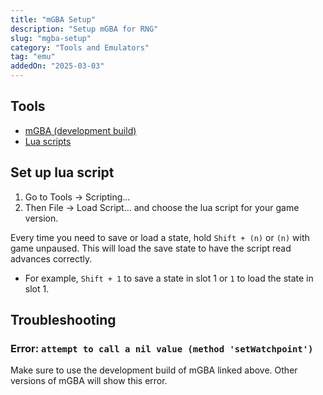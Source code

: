 ```yaml
---
title: "mGBA Setup"
description: "Setup mGBA for RNG"
slug: "mgba-setup"
category: "Tools and Emulators"
tag: "emu"
addedOn: "2025-03-03"
---
```


## Tools

- [mGBA (development build)](https://mgba.io/downloads.html#desktop-os-1)
- [Lua scripts](https://github.com/Real96/PokeLua/tree/main/Gen%203/mGBA)

## Set up lua script

1. Go to Tools -> Scripting...
2. Then File -> Load Script... and choose the lua script for your game version.

Every time you need to save or load a state, hold `Shift + (n)` or `(n)` with game unpaused.
This will load the save state to have the script read advances correctly.

- For example, `Shift + 1` to save a state in slot 1 or `1` to load the state in slot 1.

## Troubleshooting

### Error: `attempt to call a nil value (method 'setWatchpoint')`

Make sure to use the development build of mGBA linked above. Other versions of mGBA will show this error.
